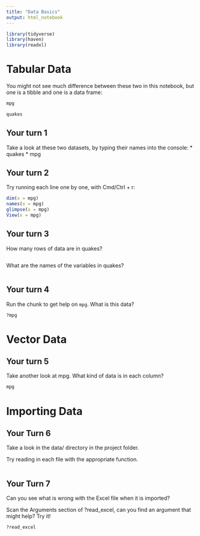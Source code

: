 ```yaml
---
title: "Data Basics"
output: html_notebook
---
```


```r
library(tidyverse)
library(haven)
library(readxl)
```

# Tabular Data

You might not see much difference between these two in this notebook, but one is a tibble and one is a data frame:
```r
mpg
```

```r
quakes
```

## Your turn 1

Take a look at these two datasets, by typing their names into the console:
* quakes
* mpg

## Your turn 2

Try running each line one by one, with Cmd/Ctrl + r:

```r
dim(x = mpg)     
names(x = mpg)   
glimpse(x = mpg) 
View(x = mpg)  
```

## Your turn 3

How many rows of data are in quakes?

```r

```

What are the names of the variables in quakes?

```r

```

## Your turn 4

Run the chunk to get help on `mpg`. What is this data?
```r
?mpg
```

# Vector Data

## Your turn 5

Take another look at mpg.  What kind of data is in each column?

```r
mpg
```

# Importing Data

## Your Turn 6

Take a look in the data/ directory in the project folder.

Try reading in each file with the appropriate function.

```r

```


## Your Turn 7

Can you see what is wrong with the Excel file when it is imported?

Scan the Arguments section of ?read_excel, can you find an argument that might help? Try it!

```r
?read_excel
```

